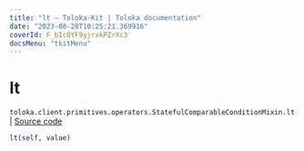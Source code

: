 ```yaml
---
title: "lt — Toloka-Kit | Toloka documentation"
date: "2023-08-28T10:25:21.369916"
coverId: F_bIcOYF9yjrxkPZrXc3
docsMenu: "tkitMenu"
---
```


# lt

`toloka.client.primitives.operators.StatefulComparableConditionMixin.lt` | [Source code](https://github.com/Toloka/toloka-kit/blob/v1.2.1/src/client/primitives/operators.py#L185)

```python
lt(self, value)
```